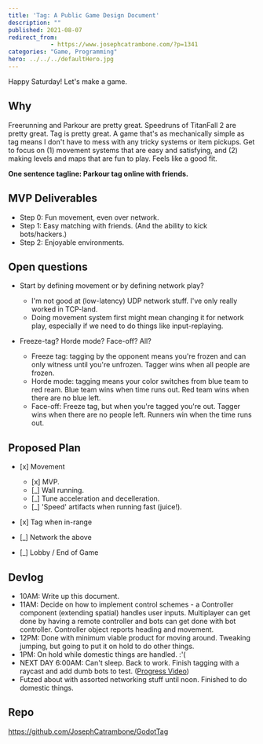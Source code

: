 ```yaml
---
title: 'Tag: A Public Game Design Document'
description: ""
published: 2021-08-07
redirect_from: 
            - https://www.josephcatrambone.com/?p=1341
categories: "Game, Programming"
hero: ../../../defaultHero.jpg
---
```

<!-- wp:paragraph -->

Happy Saturday! Let's make a game.

<!-- /wp:paragraph -->

<!-- wp:heading -->

## Why

<!-- /wp:heading -->

<!-- wp:paragraph -->

Freerunning and Parkour are pretty great. Speedruns of TitanFall 2 are pretty great. Tag is pretty great. A game that's as mechanically simple as tag means I don't have to mess with any tricky systems or item pickups. Get to focus on (1) movement systems that are easy and satisfying, and (2) making levels and maps that are fun to play. Feels like a good fit.

<!-- /wp:paragraph -->

<!-- wp:paragraph -->

**One sentence tagline: Parkour tag online with friends.**

<!-- /wp:paragraph -->

<!-- wp:heading -->

## MVP Deliverables

<!-- /wp:heading -->

<!-- wp:list -->

- Step 0: Fun movement, even over network.
- Step 1: Easy matching with friends. (And the ability to kick bots/hackers.)
- Step 2: Enjoyable environments.

<!-- /wp:list -->

<!-- wp:heading -->

## Open questions

<!-- /wp:heading -->

<!-- wp:list -->

- Start by defining movement or by defining network play?

  - I'm not good at (low-latency) UDP network stuff. I've only really worked in TCP-land.
  - Doing movement system first might mean changing it for network play, especially if we need to do things like input-replaying.

- Freeze-tag? Horde mode? Face-off? All?

  - Freeze tag: tagging by the opponent means you're frozen and can only witness until you're unfrozen. Tagger wins when all people are frozen.
  - Horde mode: tagging means your color switches from blue team to red ream. Blue team wins when time runs out. Red team wins when there are no blue left.
  - Face-off: Freeze tag, but when you're tagged you're out. Tagger wins when there are no people left. Runners win when the time runs out.

<!-- /wp:list -->

<!-- wp:heading -->

## Proposed Plan

<!-- /wp:heading -->

<!-- wp:list -->

- \[x] Movement

  - \[x] MVP.
  - \[\_] Wall running.
  - \[\_] Tune acceleration and decelleration.
  - \[\_] 'Speed' artifacts when running fast (juice!).

- \[x] Tag when in-range

- \[\_] Network the above

- \[\_] Lobby / End of Game

<!-- /wp:list -->

<!-- wp:heading -->

## Devlog

<!-- /wp:heading -->

<!-- wp:list -->

- 10AM: Write up this document.
- 11AM: Decide on how to implement control schemes - a Controller component (extending spatial) handles user inputs. Multiplayer can get done by having a remote controller and bots can get done with bot controller. Controller object reports heading and movement.
- 12PM: Done with minimum viable product for moving around. Tweaking jumping, but going to put it on hold to do other things.
- 1PM: On hold while domestic things are handled. :'(
- NEXT DAY 6:00AM: Can't sleep. Back to work. Finish tagging with a raycast and add dumb bots to test. ([Progress Video](https://www.josephcatrambone.com/wp-content/uploads/2021-08-08_06-31-04.mp4))
- Futzed about with assorted networking stuff until noon. Finished to do domestic things.

<!-- /wp:list -->

<!-- wp:heading -->

## Repo

<!-- /wp:heading -->

<!-- wp:embed {"url":"https://github.com/JosephCatrambone/GodotTag"} -->

https://github.com/JosephCatrambone/GodotTag

<!-- /wp:embed -->
